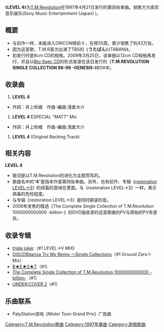 {{Infobox song
| name       = LEVEL 4
| type       = single
| cover      = 
| cover_size = 
| caption    = 12cm版封面
| artist     = [[T.M.Revolution|T.M.Revolution]]
| released   = 1997年4月21日
| recorded   = 
| genre      = [[J-POP|J-POP]]
| length     = 11分47秒
| label      = [[Epic_Records_Japan|Antinous Records]]
| producer   = [[浅倉大介|浅倉大介]]
| chart_position = *18位（[[Oricon|Oricon]]）
*初登場30位（[[Oricon|Oricon]]）
*登場回数35回（[[Oricon|Oricon]]）
| certification = 
| prev_title = [[HEART_OF_SWORD_〜夜明け前〜|HEART OF SWORD 〜夜明け前〜]]
| prev_year  = 1996
| next_title = [[HIGH_PRESSURE|HIGH PRESSURE]]
| next_year  = 1997
}}
《'''LEVEL 4'''》为[[T.M.Revolution|T.M.Revolution]]在1997年4月21日发行的第四张单曲。销售方为索尼音乐娱乐(Sony Music Entertainment (Japan) )。

== 概要 ==
*与前作一样，未能进入ORICON榜前十，在榜35周，累计销售了約43万张。
*因为这首歌，T.M.R首次出演了TBS的《'''うたばん'''(UTABAN)》。
*初发行时是8cm CD的规格。2009年3月25日，该单曲以12cm CD规格再发行，并且以[[蓝光光盘|Blu-Spec CD]]的形式收录在该日发行的《'''T.M.REVOLUTION SINGLE COLLECTION 96-99 -GENESIS-'''》BOX中。

== 收录曲 ==
#'''LEVEL 4'''
*作詞：井上秋緒　作曲･編曲:浅倉大介
#'''LEVEL 4''' ESPECIAL “MATT” Mix
*作詞：井上秋緒　作曲･編曲:浅倉大介
#'''LEVEL 4''' (Original Backing Track)
== 相关内容 ==
'''LEVEL 4'''
*歌词是以T.M.Revolution的进化为主题而写的。
*歌曲名中的“'''4'''”是指本作是第四张单曲。另外，也有前作、专辑《[[restoration_LEVEL→3|restoration LEVEL→3]]》的续篇的意味在里面。与《restoration LEVEL→3》一样，表示病毒的危险程度。
*与专辑《restoration LEVEL→3》是同时期录的音。
*2006年发售的精选《The Complete Single Collection of T.M.Revolution 1000000000000 -billion-》的DVD版收录的这首歌曲的PV与原始的PV有差异。

== 收录专辑 ==
*[[triple_joker|triple joker]]（#1 LEVEL→V MIX)
*[[DISCORdanza_Try_My_Remix_〜Single_Collections|DISCORdanza Try My Remix 〜Single Collections]]（#1 Ground Zero I-Mix）
*[[B★E★S★T|B★E★S★T]]（#1）
*[[The_Complete_Single_Collection_of_T.M.Revolution_1000000000000_-billion-|The Complete Single Collection of T.M.Revolution 1000000000000 -billion-]]（#1）
*[[UNDER:COVER_2|UNDER:COVER 2]]（#1）

== 乐曲联系 ==
*PalyStation游戏《Motor Toon Grand Prix》广告曲

[[Category:T.M.Revolution歌曲|Category:T.M.Revolution歌曲]]
[[Category:1997年單曲|Category:1997年單曲]]
[[Category:遊戲歌曲|Category:遊戲歌曲]]